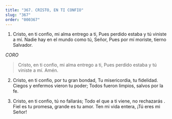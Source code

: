 ```yaml
---
title: "367. CRISTO, EN TI CONFIO"
slug: "367"
order: "000367"
---
```

1. Cristo, en ti confio, mi alma entrego a ti, Pues perdido estaba y tú viniste a mí. Nadie hay en el mundo como tú, Señor, Pues por mí moriste, tierno Salvador.

*CORO*

> Cristo, en ti confio, mi alma entrego a ti, Pues perdido estaba y tú viniste a mí. Amén.

2. Cristo, en ti confio, por tu gran bondad, Tu misericordia, tu fidelidad.
Ciegos y enfermos vieron tu poder; Todos fueron limpios, salvos por la fe.

3. Cristo, en ti confio, tú no fallarás; Todo el que a ti viene, no rechazarás . Fiel es tu promesa, grande es tu amor.
Ten mi vida entera, ¡Tú eres mi Señor!
